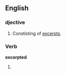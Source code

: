 ==English==

===djective===
{{rfc-header|djective}}
{{en-adj}}

# Constisting of [[excerpt]]s.

===Verb===
'''excerpted'''

# {{past of|[[excerpt]]}}